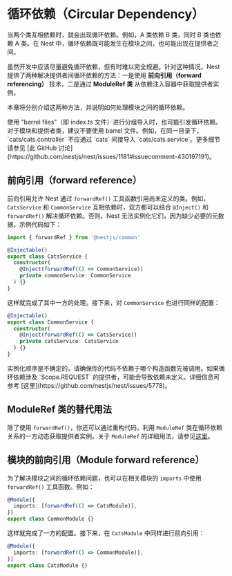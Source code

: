 # 循环依赖（Circular Dependency）

当两个类互相依赖时，就会出现循环依赖。例如，A 类依赖 B 类，同时 B 类也依赖 A 类。在 Nest 中，循环依赖既可能发生在模块之间，也可能出现在提供者之间。

虽然开发中应该尽量避免循环依赖，但有时难以完全规避。针对这种情况，Nest 提供了两种解决提供者间循环依赖的方法：一是使用 **前向引用（forward referencing）** 技术，二是通过 **ModuleRef 类** 从依赖注入容器中获取提供者实例。

本章将分别介绍这两种方法，并说明如何处理模块之间的循环依赖。

<CalloutInfo type="warning">
  使用 "barrel files"（即 index.ts
  文件）进行分组导入时，也可能引发循环依赖。对于模块和提供者类，建议不要使用 barrel
  文件。例如，在同一目录下，`cats/cats.controller` 不应通过 `cats` 间接导入
  `cats/cats.service`。更多细节请参见 [此 GitHub
  讨论](https://github.com/nestjs/nest/issues/1181#issuecomment-430197191)。
</CalloutInfo>

## 前向引用（forward reference）

前向引用允许 Nest 通过 `forwardRef()` 工具函数引用尚未定义的类。例如，`CatsService` 和 `CommonService` 互相依赖时，双方都可以结合 `@Inject()` 和 `forwardRef()` 解决循环依赖。否则，Nest 无法实例化它们，因为缺少必要的元数据。示例代码如下：

```ts filename='cats.service.ts'
import { forwardRef } from '@nestjs/common'

@Injectable()
export class CatsService {
  constructor(
    @Inject(forwardRef(() => CommonService))
    private commonService: CommonService
  ) {}
}
```

这样就完成了其中一方的处理。接下来，对 `CommonService` 也进行同样的配置：

```ts filename='common.service.ts'
@Injectable()
export class CommonService {
  constructor(
    @Inject(forwardRef(() => CatsService))
    private catsService: CatsService
  ) {}
}
```

<CalloutInfo type="warning">
  实例化顺序是不确定的，请确保你的代码不依赖于哪个构造函数先被调用。如果循环依赖涉及 `Scope.REQUEST`
  的提供者，可能会导致依赖未定义。详细信息可参考
  [这里](https://github.com/nestjs/nest/issues/5778)。
</CalloutInfo>

## ModuleRef 类的替代用法

除了使用 `forwardRef()`，你还可以通过重构代码，利用 `ModuleRef` 类在循环依赖关系的一方动态获取提供者实例。关于 `ModuleRef` 的详细用法，请参见[这里](/fundamentals/module-ref)。

## 模块的前向引用（Module forward reference）

为了解决模块之间的循环依赖问题，也可以在相关模块的 `imports` 中使用 `forwardRef()` 工具函数。例如：

```ts filename='common.module.ts'
@Module({
  imports: [forwardRef(() => CatsModule)],
})
export class CommonModule {}
```

这样就完成了一方的配置。接下来，在 `CatsModule` 中同样进行前向引用：

```ts filename='cats.module.ts'
@Module({
  imports: [forwardRef(() => CommonModule)],
})
export class CatsModule {}
```
